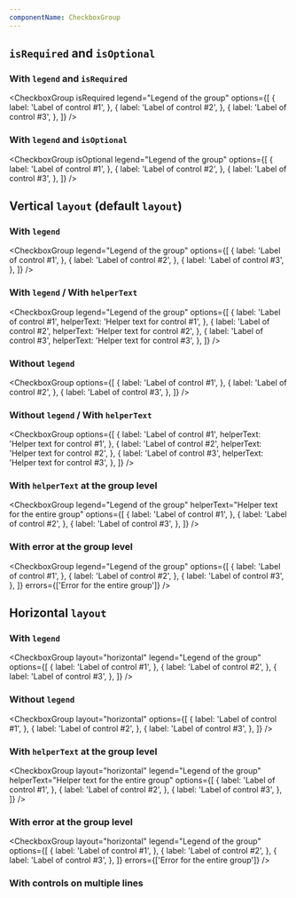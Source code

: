 ```yaml
---
componentName: CheckboxGroup
---
```


## `isRequired` and `isOptional`

### With `legend` and `isRequired`

<CheckboxGroup
	isRequired
	legend="Legend of the group"
	options={[
		{
			label: 'Label of control #1',
		},
		{
			label: 'Label of control #2',
		},
		{
			label: 'Label of control #3',
		},
	]}
/>

### With `legend` and `isOptional`

<CheckboxGroup
	isOptional
	legend="Legend of the group"
	options={[
		{
			label: 'Label of control #1',
		},
		{
			label: 'Label of control #2',
		},
		{
			label: 'Label of control #3',
		},
	]}
/>

## Vertical `layout` (default `layout`)

### With `legend`

<CheckboxGroup
	legend="Legend of the group"
	options={[
		{
			label: 'Label of control #1',
		},
		{
			label: 'Label of control #2',
		},
		{
			label: 'Label of control #3',
		},
	]}
/>

### With `legend` / With `helperText`

<CheckboxGroup
	legend="Legend of the group"
	options={[
		{
			label: 'Label of control #1',
			helperText: 'Helper text for control #1',
		},
		{
			label: 'Label of control #2',
			helperText: 'Helper text for control #2',
		},
		{
			label: 'Label of control #3',
			helperText: 'Helper text for control #3',
		},
	]}
/>

### Without `legend`

<CheckboxGroup
	options={[
		{
			label: 'Label of control #1',
		},
		{
			label: 'Label of control #2',
		},
		{
			label: 'Label of control #3',
		},
	]}
/>

### Without `legend` / With `helperText`

<CheckboxGroup
	options={[
		{
			label: 'Label of control #1',
			helperText: 'Helper text for control #1',
		},
		{
			label: 'Label of control #2',
			helperText: 'Helper text for control #2',
		},
		{
			label: 'Label of control #3',
			helperText: 'Helper text for control #3',
		},
	]}
/>

### With `helperText` at the group level

<CheckboxGroup
	legend="Legend of the group"
	helperText="Helper text for the entire group"
	options={[
		{
			label: 'Label of control #1',
		},
		{
			label: 'Label of control #2',
		},
		{
			label: 'Label of control #3',
		},
	]}
/>

### With error at the group level

<CheckboxGroup
	legend="Legend of the group"
	options={[
		{
			label: 'Label of control #1',
		},
		{
			label: 'Label of control #2',
		},
		{
			label: 'Label of control #3',
		},
	]}
	errors={['Error for the entire group']}
/>

## Horizontal `layout`

### With `legend`

<CheckboxGroup
	layout="horizontal"
	legend="Legend of the group"
	options={[
		{
			label: 'Label of control #1',
		},
		{
			label: 'Label of control #2',
		},
		{
			label: 'Label of control #3',
		},
	]}
/>

### Without `legend`

<CheckboxGroup
	layout="horizontal"
	options={[
		{
			label: 'Label of control #1',
		},
		{
			label: 'Label of control #2',
		},
		{
			label: 'Label of control #3',
		},
	]}
/>

### With `helperText` at the group level

<CheckboxGroup
	layout="horizontal"
	legend="Legend of the group"
	helperText="Helper text for the entire group"
	options={[
		{
			label: 'Label of control #1',
		},
		{
			label: 'Label of control #2',
		},
		{
			label: 'Label of control #3',
		},
	]}
/>

### With error at the group level

<CheckboxGroup
	layout="horizontal"
	legend="Legend of the group"
	options={[
		{
			label: 'Label of control #1',
		},
		{
			label: 'Label of control #2',
		},
		{
			label: 'Label of control #3',
		},
	]}
	errors={['Error for the entire group']}
/>

### With controls on multiple lines

<div style={{ maxWidth: 450 }}>
	<CheckboxGroup
		layout="horizontal"
		legend="Legend of the group"
		options={[
			{ label: 'Sit amet' },
			{ label: 'Consectetur adipiscing' },
			{ label: 'Elit' },
			{ label: 'Pellentesque erat' },
			{ label: 'Lacinia' },
			{ label: 'At magna' },
		]}
	/>
</div>
